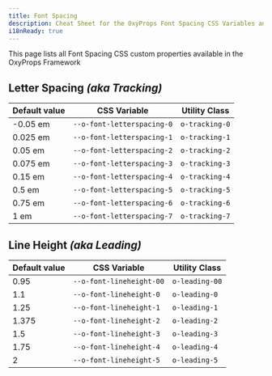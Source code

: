 ```yaml
---
title: Font Spacing
description: Cheat Sheet for the OxyProps Font Spacing CSS Variables and Utility Classes.
i18nReady: true
---
```



This page lists all Font Spacing CSS custom properties available in the OxyProps Framework

## Letter Spacing _(aka Tracking)_

| Default value | CSS Variable                                                                                    | Utility Class                                                      |
| ------------- | ----------------------------------------------------------------------------------------------- | ------------------------------------------------------------------ |
| -0.05 em      | <ClipboardCopy value="var(--o-font-letterspacing-0)">`--o-font-letterspacing-0`</ClipboardCopy> | <ClipboardCopy value="o-tracking-0">`o-tracking-0`</ClipboardCopy> |
| 0.025 em      | <ClipboardCopy value="var(--o-font-letterspacing-1)">`--o-font-letterspacing-1`</ClipboardCopy> | <ClipboardCopy value="o-tracking-1">`o-tracking-1`</ClipboardCopy> |
| 0.05 em       | <ClipboardCopy value="var(--o-font-letterspacing-2)">`--o-font-letterspacing-2`</ClipboardCopy> | <ClipboardCopy value="o-tracking-2">`o-tracking-2`</ClipboardCopy> |
| 0.075 em      | <ClipboardCopy value="var(--o-font-letterspacing-3)">`--o-font-letterspacing-3`</ClipboardCopy> | <ClipboardCopy value="o-tracking-3">`o-tracking-3`</ClipboardCopy> |
| 0.15 em       | <ClipboardCopy value="var(--o-font-letterspacing-4)">`--o-font-letterspacing-4`</ClipboardCopy> | <ClipboardCopy value="o-tracking-4">`o-tracking-4`</ClipboardCopy> |
| 0.5 em        | <ClipboardCopy value="var(--o-font-letterspacing-5)">`--o-font-letterspacing-5`</ClipboardCopy> | <ClipboardCopy value="o-tracking-5">`o-tracking-5`</ClipboardCopy> |
| 0.75 em       | <ClipboardCopy value="var(--o-font-letterspacing-6)">`--o-font-letterspacing-6`</ClipboardCopy> | <ClipboardCopy value="o-tracking-6">`o-tracking-6`</ClipboardCopy> |
| 1 em          | <ClipboardCopy value="var(--o-font-letterspacing-7)">`--o-font-letterspacing-7`</ClipboardCopy> | <ClipboardCopy value="o-tracking-7">`o-tracking-7`</ClipboardCopy> |

## Line Height _(aka Leading)_

| Default value | CSS Variable                                                                                | Utility Class                                                      |
| ------------- | ------------------------------------------------------------------------------------------- | ------------------------------------------------------------------ |
| 0.95          | <ClipboardCopy value="var(--o-font-lineheight-00)">`--o-font-lineheight-00`</ClipboardCopy> | <ClipboardCopy value="o-leading-00">`o-leading-00`</ClipboardCopy> |
| 1.1           | <ClipboardCopy value="var(--o-font-lineheight-0)">`--o-font-lineheight-0`</ClipboardCopy>   | <ClipboardCopy value="o-leading-0">`o-leading-0`</ClipboardCopy>   |
| 1.25          | <ClipboardCopy value="var(--o-font-lineheight-1)">`--o-font-lineheight-1`</ClipboardCopy>   | <ClipboardCopy value="o-leading-1">`o-leading-1`</ClipboardCopy>   |
| 1.375         | <ClipboardCopy value="var(--o-font-lineheight-2)">`--o-font-lineheight-2`</ClipboardCopy>   | <ClipboardCopy value="o-leading-2">`o-leading-2`</ClipboardCopy>   |
| 1.5           | <ClipboardCopy value="var(--o-font-lineheight-3)">`--o-font-lineheight-3`</ClipboardCopy>   | <ClipboardCopy value="o-leading-3">`o-leading-3`</ClipboardCopy>   |
| 1.75          | <ClipboardCopy value="var(--o-font-lineheight-4)">`--o-font-lineheight-4`</ClipboardCopy>   | <ClipboardCopy value="o-leading-4">`o-leading-4`</ClipboardCopy>   |
| 2             | <ClipboardCopy value="var(--o-font-lineheight-5)">`--o-font-lineheight-5`</ClipboardCopy>   | <ClipboardCopy value="o-leading-5">`o-leading-5`</ClipboardCopy>   |

